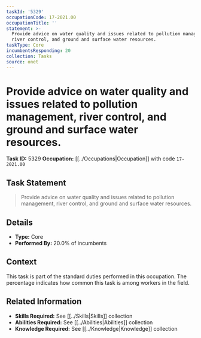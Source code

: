 ```yaml
---
taskId: '5329'
occupationCode: 17-2021.00
occupationTitle: ''
statement: >-
  Provide advice on water quality and issues related to pollution management,
  river control, and ground and surface water resources.
taskType: Core
incumbentsResponding: 20
collection: Tasks
source: onet
---
```

# Provide advice on water quality and issues related to pollution management, river control, and ground and surface water resources.

**Task ID:** 5329
**Occupation:** [[../Occupations|Occupation]] with code `17-2021.00`

## Task Statement

> Provide advice on water quality and issues related to pollution management, river control, and ground and surface water resources.

## Details

- **Type:** Core
- **Performed By:** 20.0% of incumbents

## Context

This task is part of the standard duties performed in this occupation. The percentage indicates how common this task is among workers in the field.

## Related Information

- **Skills Required:** See [[../Skills|Skills]] collection
- **Abilities Required:** See [[../Abilities|Abilities]] collection
- **Knowledge Required:** See [[../Knowledge|Knowledge]] collection
